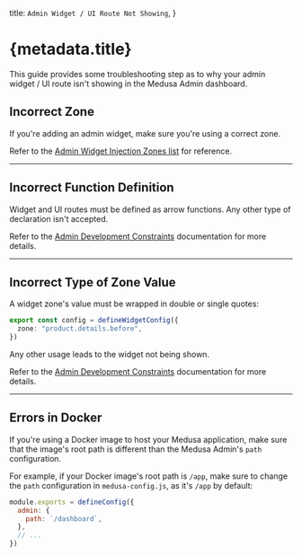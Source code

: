   title: `Admin Widget / UI Route Not Showing`,
}

# {metadata.title}

This guide provides some troubleshooting step as to why your admin widget / UI route isn't showing in the Medusa Admin dashboard.

## Incorrect Zone

If you're adding an admin widget, make sure you're using a correct zone.

Refer to the [Admin Widget Injection Zones list](../../../admin-widget-injection-zones/page.mdx) for reference.

---

## Incorrect Function Definition

Widget and UI routes must be defined as arrow functions. Any other type of declaration isn't accepted.

Refer to the [Admin Development Constraints](!docs!/learn/advanced-development/admin/constraints) documentation for more details.

---

## Incorrect Type of Zone Value

A widget zone's value must be wrapped in double or single quotes:

```ts
export const config = defineWidgetConfig({
  zone: "product.details.before",
})
```

Any other usage leads to the widget not being shown.

Refer to the [Admin Development Constraints](!docs!/learn/advanced-development/admin/constraints) documentation for more details.

---

## Errors in Docker

If you're using a Docker image to host your Medusa application, make sure that the image's root path is different than the Medusa Admin's `path` configuration.

For example, if your Docker image's root path is `/app`, make sure to change the `path` configuration in `medusa-config.js`, as it's `/app` by default:

```js title="medusa-config.js"
module.exports = defineConfig({
  admin: {
    path: `/dashboard`,
  },
  // ...
})
```
